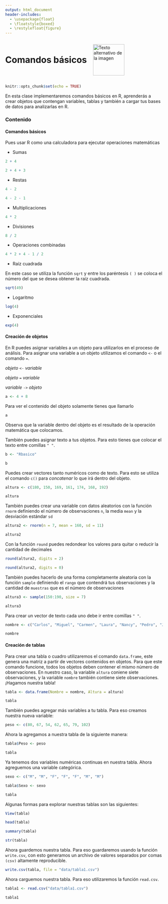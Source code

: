 ---
output: html_document
header-includes:
  - \usepackage{float}
  - \floatstyle{boxed}
  - \restylefloat{figure}
---

<div style="display:flex; align-items:center;">
  <h1 style="margin:0;">Comandos básicos</h1>
  <img src="Imagenes/HNBI_LOGO1.jpeg" alt="Texto alternativo de la imagen" style="width:100px; margin-left:20px;">
</div>


```{r setup, include=FALSE}
knitr::opts_chunk$set(echo = TRUE)
```

En esta clase implementaremos comandos básicos en R, aprenderás a crear objetos que contengan variables, tablas y también a cargar tus bases de datos para analizarlas en R.

### Contenido{.tabset .tabset-pills}

#### Comandos básicos

Pues usar R como una calculadora para ejecutar operaciones matemáticas

- Sumas

```{r}
2 + 4
```
```{r}
2 + 4 + 3
```

- Restas

```{r}
4 - 2
```

```{r}
4 - 2 - 1
```

- Multiplicaciones

```{r}
4 * 2
```

- Divisiones

```{r}
8 / 2
```

- Operaciones combinadas

```{r}
4 * 2 + 4 - 1 / 2
```

- Raíz cuadrada

En este caso se utiliza la función `sqrt` y entre los paréntesis `( )` se coloca el número del que se desea obtener la raíz cuadrada.

```{r}
sqrt(49)
```

- Logaritmo

```{r}
log(4)
```

- Exponenciales

```{r}
exp(4)
```

#### Creación de objetos

En R puedes asignar variables a un objeto para utilizarlos en el proceso de análisis.
Para asignar una variable a un objeto utilizamos el comando `<-` o el comando `=`. 

_objeto_ `<-` _variable_

_objeto_ `=` _variable_

_variable_ `->` _objeto_


```{r}
a <- 4 + 8
```

Para ver el contenido del objeto solamente tienes que llamarlo

```{r}
a
```
Observa que la variable dentro del objeto es el resultado de la operación matemática que colocamos.

También puedes asignar texto a tus objetos. Para esto tienes que colocar el texto entre comillas `" "`.

```{r}
b <- "Rbasico"
```

```{r}
b
```

Puedes crear vectores tanto numéricos como de texto.
Para esto se utiliza el comando `c()` para _concatenar_ lo que irá dentro del objeto.

```{r}
altura <- c(180, 150, 169, 161, 174, 168, 192)
```

```{r}
altura
```

También puedes crear una variable con datos aleatorios con la función `rnorm` definiendo el número de observaciones `n`, la media `mean` y la desviación estándar `sd` 

```{r}
altura2 <- rnorm(n = 7, mean = 160, sd = 11)
```

```{r}
altura2
```

Con la función `round` puedes redondear los valores para quitar o reducir la cantidad de decimales

```{r}
round(altura2, digits = 2)
```

```{r}
round(altura2, digits = 0)
```


También puedes hacerlo de una forma completamente aleatoria con la función `sample` definiendo el `rango` que contendrá tus observaciones y la cantidad de `muestras` que es el número de observaciones

```{r}
altura3 <- sample(150:190, size = 7)
```

```{r}
altura3
```

Para crear un vector de texto cada uno debe ir entre comillas `" "`.

```{r}
nombre <- c("Carlos", "Miguel", "Carmen", "Laura", "Nancy", "Pedro", "Javier")
```

```{r}
nombre
```

#### Creación de tablas

Para crear una tabla o cuadro utilizaremos el comando `data.frame`, este genera una matriz a partir de vectores contenidos en objetos. Para que este comando funcione, todos los objetos deben contener el mismo número de observaciones. 
En nuestro caso, la variable `altura` coniene siete observaciones, y la variable `nombre` también contiene siete observaciones.
¡Hagamos nuestra tabla!

```{r}
tabla <- data.frame(Nombre = nombre, Altura = altura)
```

```{r}
tabla
```

También puedes agregar más variables a tu tabla.
Para eso creamos nuestra nueva variable:

```{r}
peso <- c(80, 67, 54, 62, 65, 79, 102)
```

Ahora la agregamos a nuestra tabla de la siguiente manera:

```{r}
tabla$Peso <- peso
```

```{r}
tabla
```

Ya tenemos dos variables numéricas continuas en nuestra tabla. Ahora agreguemos una variable categórica.

```{r}
sexo <- c("M", "M", "F", "F", "F", "M", "M")
```

```{r}
tabla$Sexo <- sexo
```

```{r}
tabla
```

Algunas formas para explorar nuestras tablas son las siguientes:

```{r}
View(tabla)
```


```{r}
head(tabla)
```

```{r}
summary(tabla)
```

```{r}
str(tabla)
```

Ahora guardemos nuestra tabla.
Para eso guardaremos usando la función `write.csv`, con esto generamos un archivo de valores separados por comas `(csv)` altamente reproducible.

```{r}
write.csv(tabla, file = "data/tabla1.csv")
```

Ahora carguemos nuestra tabla.
Para eso utilizaremos la función `read.csv`.

```{r}
tabla1 <- read.csv("data/tabla1.csv")
```

```{r}
tabla1
```

